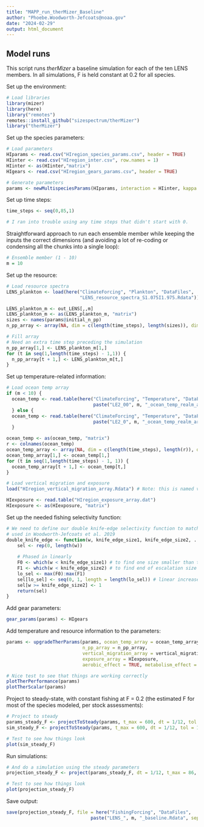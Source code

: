 ```yaml
---
title: "MAPP_run_therMizer_Baseline"
author: "Phoebe.Woodworth-Jefcoats@noaa.gov"
date: "2024-02-29"
output: html_document
---
```


## Model runs

This script runs _therMizer_ a baseline simulation for each of the ten LENS members.  In all simulations, F is held constant at 0.2 for all species.  

Set up the environment:
```r
# Load libraries
library(mizer)
library(here)
library("remotes")
remotes::install_github("sizespectrum/therMizer")
library("therMizer")
```

Set up the species parameters:
```r
# Load parameters 
HIparams <- read.csv("HIregion_species_params.csv", header = TRUE)
HIinter <- read.csv("HIregion_inter.csv", row.names = 1)
HIinter <- as(HIinter,"matrix")
HIgears <- read.csv("HIregion_gears_params.csv", header = TRUE)

# Generate parameters
params <- newMultispeciesParams(HIparams, interaction = HIinter, kappa = 1e12, min_w_pp = 1e-14, w_pp_cutoff = 455400) 
```

Set up time steps:
```r
time_steps <- seq(0,85,1)

# I ran into trouble using any time steps that didn't start with 0.
```

Straightforward approach to run each ensemble member while keeping the inputs the correct dimensions (and avoiding a lot of re-coding or condensing all the chunks into a single loop):
```r
# Ensemble member (1 - 10)
m = 10
```

Set up the resource:
```r
# Load resource spectra
LENS_plankton <- load(here("ClimateForcing", "Plankton", "DataFiles",
                           "LENS_resource_spectra_S1.075I1.975.Rdata"))

LENS_plankton_m <- out_LENS[,,m]
LENS_plankton_m <- as(LENS_plankton_m, "matrix")
sizes <- names(params@initial_n_pp)
n_pp_array <- array(NA, dim = c(length(time_steps), length(sizes)), dimnames = list(time = time_steps, w = sizes))

# Fill array
# Need an extra time step preceding the simulation
n_pp_array[1,] <- LENS_plankton_m[1,]
for (t in seq(1,length(time_steps) - 1,1)) {
  n_pp_array[t + 1,] <- LENS_plankton_m[t,]
}
```

Set up temperature-related information:
```r
# Load ocean temp array
if (m < 10) {
  ocean_temp <- read.table(here("ClimateForcing", "Temperature", "DataFiles",
                                paste("LE2_00", m, "_ocean_temp_realm_array.dat", sep = "")))
  } else {
  ocean_temp <- read.table(here("ClimateForcing", "Temperature", "DataFiles",
                                paste("LE2_0", m, "_ocean_temp_realm_array.dat", sep = "")))
  }

ocean_temp <- as(ocean_temp, "matrix")
r <- colnames(ocean_temp)
ocean_temp_array <- array(NA, dim = c(length(time_steps), length(r)), dimnames = list(time = time_steps, realm_names = r))
ocean_temp_array[1,] <- ocean_temp[1,]
for (t in seq(1,length(time_steps) - 1, 1)) {
  ocean_temp_array[t + 1,] <- ocean_temp[t,]
}

# Load vertical migration and exposure
load("HIregion_vertical_migration_array.Rdata") # Note: this is named vertical_migration_array

HIexposure <- read.table("HIregion_exposure_array.dat")
HIexposure <- as(HIexposure, "matrix")
```

Set up the needed fishing selectivity function:
```r
# We need to define our double knife-edge selectivity function to match that 
# used in Woodworth-Jefcoats et al. 2019
double_knife_edge <- function(w, knife_edge_size1, knife_edge_size2, ...) { 
	sel <- rep(0, length(w)) 
	
	# Phased in linearly
	F0 <- which(w < knife_edge_size1) # to find one size smaller than that fished, for the 0 value 
	F1 <- which(w < knife_edge_size2) # to find end of escalation size range 
	lo_sel <- max(F0):max(F1) 
	sel[lo_sel] <- seq(0, 1, length = length(lo_sel)) # linear increase from 0 to F 
	sel[w >= knife_edge_size2] <- 1 
	return(sel) 
} 
```

Add gear parameters:
```r
gear_params(params) <- HIgears
```

Add temperature and resource information to the parameters:
```r
params <- upgradeTherParams(params, ocean_temp_array = ocean_temp_array,
                            n_pp_array = n_pp_array, 
                            vertical_migration_array = vertical_migration_array,
                            exposure_array = HIexposure, 
                            aerobic_effect = TRUE, metabolism_effect = TRUE)

# Nice test to see that things are working correctly
plotTherPerformance(params)
plotTherScalar(params)
```

Project to steady-state, with constant fishing at F = 0.2 (the estimated F for most of the species modeled, per stock assessments):
```r
# Project to steady
params_steady_F <- projectToSteady(params, t_max = 600, dt = 1/12, tol = 1e-7, effort = 0.2) 
sim_steady_F <- projectToSteady(params, t_max = 600, dt = 1/12, tol = 1e-7, effort = 0.2, return_sim = TRUE) 

# Test to see how things look
plot(sim_steady_F)
```

Run simulations:
```r
# And do a simulation using the steady parameters
projection_steady_F <- project(params_steady_F, dt = 1/12, t_max = 86, t_save = 1, effort = 0.2)

# Test to see how things look
plot(projection_steady_F)
```

Save output: 
```r
save(projection_steady_F, file = here("FishingForcing", "DataFiles",
                               paste("LENS_", m, "_baseline.Rdata", sep = "")))
```